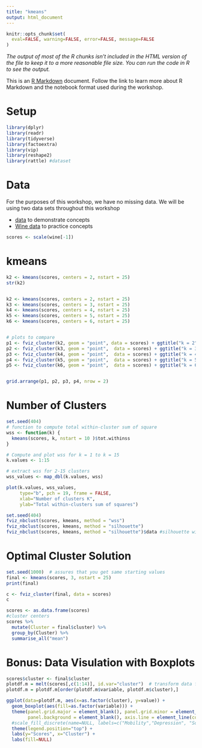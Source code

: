 ```yaml
---
title: "kmeans"
output: html_document
---
```

```r
knitr::opts_chunk$set(
  eval=FALSE, warning=FALSE, error=FALSE, message=FALSE
)
```

*The output of most of the R chunks isn't included in the HTML version of the file to keep it to a more reasonable file size.  You can run the code in R to see the output.*

This is an [R Markdown](https://rmarkdown.rstudio.com/) document. Follow the link to learn more about R Markdown and the notebook format used during the workshop.

# Setup

```r
library(dplyr)
library(readr)
library(tidyverse)
library(factoextra)
library(vip)
library(reshape2)
library(rattle) #dataset
```

# Data

For the purposes of this workshop, we have no missing data. We will be using two data sets throughout this workshop 

  + [data]() to demonstrate concepts 
  + [Wine data](https://cran.r-project.org/web/packages/rattle.data/rattle.data.pdf) to practice concepts 


```r
scores <- scale(wine[-1])
```

# kmeans

```r
k2 <- kmeans(scores, centers = 2, nstart = 25)
str(k2)


k2 <- kmeans(scores, centers = 2, nstart = 25)
k3 <- kmeans(scores, centers = 3, nstart = 25)
k4 <- kmeans(scores, centers = 4, nstart = 25)
k5 <- kmeans(scores, centers = 5, nstart = 25)
k6 <- kmeans(scores, centers = 6, nstart = 25)


# plots to compare
p1 <- fviz_cluster(k2, geom = "point", data = scores) + ggtitle("k = 2")
p2 <- fviz_cluster(k3, geom = "point",  data = scores) + ggtitle("k = 3")
p3 <- fviz_cluster(k4, geom = "point",  data = scores) + ggtitle("k = 4")
p4 <- fviz_cluster(k5, geom = "point",  data = scores) + ggtitle("k = 5")
p5 <- fviz_cluster(k6, geom = "point",  data = scores) + ggtitle("k = 6")


grid.arrange(p1, p2, p3, p4, nrow = 2)
```

# Number of Clusters
```r
set.seed(404)
# function to compute total within-cluster sum of square 
wss <- function(k) {
  kmeans(scores, k, nstart = 10 )$tot.withinss
}

# Compute and plot wss for k = 1 to k = 15
k.values <- 1:15

# extract wss for 2-15 clusters
wss_values <- map_dbl(k.values, wss)

plot(k.values, wss_values,
     type="b", pch = 19, frame = FALSE, 
     xlab="Number of clusters K",
     ylab="Total within-clusters sum of squares")

set.seed(404)
fviz_nbclust(scores, kmeans, method = "wss")
fviz_nbclust(scores, kmeans, method = "silhouette")
fviz_nbclust(scores, kmeans, method = "silhouette")$data #silhouette widths 
```

# Optimal Cluster Solution
```r
set.seed(1000)  # assures that you get same starting values
final <- kmeans(scores, 3, nstart = 25)
print(final)

c <- fviz_cluster(final, data = scores)
c

scores <- as.data.frame(scores)
#cluster centers 
scores %>%
  mutate(Cluster = final$cluster) %>%
  group_by(Cluster) %>%
  summarise_all("mean")
```


# Bonus: Data Visulation with Boxplots 

```r
scores$cluster <- final$cluster
plotdf.m = melt(scores[,c(1:14)], id.var="cluster")  # transform data for plot
plotdf.m = plotdf.m[order(plotdf.m$variable, plotdf.m$cluster),]
```

```r
ggplot(data=plotdf.m, aes(x=as.factor(cluster), y=value)) + 
  geom_boxplot(aes(fill=as.factor(variable))) +
  theme(panel.grid.major = element_blank(), panel.grid.minor = element_blank(),
        panel.background = element_blank(), axis.line = element_line(colour = "black")) +
  #scale_fill_discrete(name=NULL, labels=c("Mobility","Depression", "Social Roles and Activities", "Cognitive Function")) +
  theme(legend.position="top") +
  labs(y="Scores", x="Cluster") + 
  labs(fill=NULL) 
```


